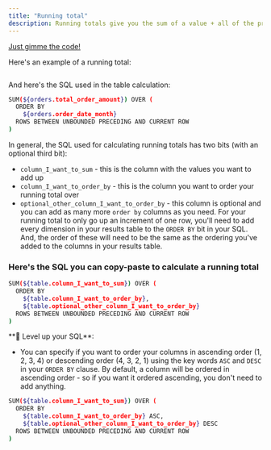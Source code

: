 ```yaml
---
title: "Running total"
description: Running totals give you the sum of a value + all of the previous values in that column.
---
```



[Just gimme the code! <Icon icon="bug" iconType="solid"/>](#heres-the-sql-you-can-copy-paste-to-calculate-a-running-total)

Here's an example of a running total:

<Frame>
  <img src="/images/guides/table-calculations/table-calculation-sql-templates/running-total-3d2fba5e8104a413e6d99545c75ee4d1.jpg" alt=""/>
</Frame>


And here's the SQL used in the table calculation:

```bash
SUM(${orders.total_order_amount}) OVER (
  ORDER BY
    ${orders.order_date_month}
  ROWS BETWEEN UNBOUNDED PRECEDING AND CURRENT ROW
)

```

In general, the SQL used for calculating running totals has two bits (with an optional third bit):

* `column_I_want_to_sum` \- this is the column with the values you want to add up
* `column_I_want_to_order_by` \- this is the column you want to order your running total over
* `optional_other_column_I_want_to_order_by` \- this column is optional and you can add as many more `order by` columns as you need. For your running total to only go up an increment of one row, you'll need to add every dimension in your results table to the `ORDER BY` bit in your SQL. And, the order of these will need to be the same as the ordering you've added to the columns in your results table.

### Here's the SQL you can copy-paste to calculate a running total[](#heres-the-sql-you-can-copy-paste-to-calculate-a-running-total "Direct link to Here's the SQL you can copy-paste to calculate a running total")

```bash
SUM(${table.column_I_want_to_sum}) OVER (
  ORDER BY
    ${table.column_I_want_to_order_by},
    ${table.optional_other_column_I_want_to_order_by}
  ROWS BETWEEN UNBOUNDED PRECEDING AND CURRENT ROW
)

```


<Info>
**💎 Level up your SQL**:

* You can specify if you want to order your columns in ascending order (1, 2, 3, 4) or descending order (4, 3, 2, 1) using the key words `ASC` and `DESC` in your `ORDER BY` clause. By default, a column will be ordered in ascending order - so if you want it ordered ascending, you don't need to add anything.

```bash
SUM(${table.column_I_want_to_sum}) OVER (
  ORDER BY
    ${table.column_I_want_to_order_by} ASC,
    ${table.optional_other_column_I_want_to_order_by} DESC
  ROWS BETWEEN UNBOUNDED PRECEDING AND CURRENT ROW
)

```
</Info>
